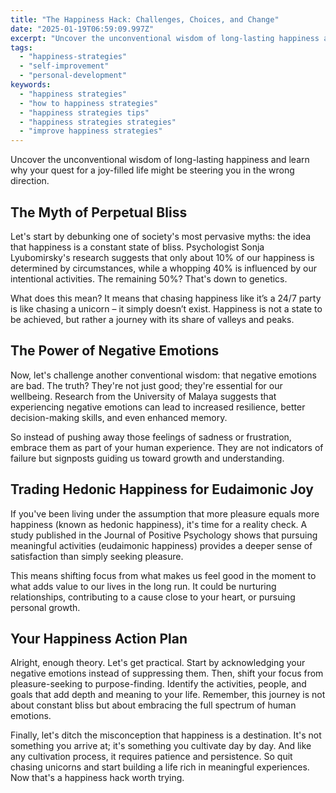 ```yaml
---
title: "The Happiness Hack: Challenges, Choices, and Change"
date: "2025-01-19T06:59:09.997Z"
excerpt: "Uncover the unconventional wisdom of long-lasting happiness and learn why your quest for a joy-filled life might be steering you in the wrong direction."
tags:
  - "happiness-strategies"
  - "self-improvement"
  - "personal-development"
keywords:
  - "happiness strategies"
  - "how to happiness strategies"
  - "happiness strategies tips"
  - "happiness strategies strategies"
  - "improve happiness strategies"
---
```


Uncover the unconventional wisdom of long-lasting happiness and learn why your quest for a joy-filled life might be steering you in the wrong direction.

## The Myth of Perpetual Bliss

Let's start by debunking one of society's most pervasive myths: the idea that happiness is a constant state of bliss. Psychologist Sonja Lyubomirsky's research suggests that only about 10% of our happiness is determined by circumstances, while a whopping 40% is influenced by our intentional activities. The remaining 50%? That's down to genetics. 

What does this mean? It means that chasing happiness like it’s a 24/7 party is like chasing a unicorn – it simply doesn’t exist. Happiness is not a state to be achieved, but rather a journey with its share of valleys and peaks.

## The Power of Negative Emotions

Now, let's challenge another conventional wisdom: that negative emotions are bad. The truth? They're not just good; they're essential for our wellbeing. Research from the University of Malaya suggests that experiencing negative emotions can lead to increased resilience, better decision-making skills, and even enhanced memory. 

So instead of pushing away those feelings of sadness or frustration, embrace them as part of your human experience. They are not indicators of failure but signposts guiding us toward growth and understanding.

## Trading Hedonic Happiness for Eudaimonic Joy

If you've been living under the assumption that more pleasure equals more happiness (known as hedonic happiness), it's time for a reality check. A study published in the Journal of Positive Psychology shows that pursuing meaningful activities (eudaimonic happiness) provides a deeper sense of satisfaction than simply seeking pleasure.

This means shifting focus from what makes us feel good in the moment to what adds value to our lives in the long run. It could be nurturing relationships, contributing to a cause close to your heart, or pursuing personal growth.

## Your Happiness Action Plan

Alright, enough theory. Let's get practical. Start by acknowledging your negative emotions instead of suppressing them. Then, shift your focus from pleasure-seeking to purpose-finding. Identify the activities, people, and goals that add depth and meaning to your life. Remember, this journey is not about constant bliss but about embracing the full spectrum of human emotions.

Finally, let's ditch the misconception that happiness is a destination. It's not something you arrive at; it's something you cultivate day by day. And like any cultivation process, it requires patience and persistence. So quit chasing unicorns and start building a life rich in meaningful experiences. Now that's a happiness hack worth trying.